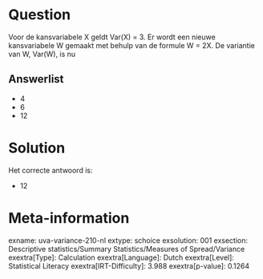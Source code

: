 Question
========

Voor de kansvariabele X geldt Var(X) = 3. Er wordt een nieuwe
kansvariabele W gemaakt met behulp van de formule W = 2X. De variantie
van W, Var(W), is nu

Answerlist
----------

* 4
* 6
* 12

Solution
========

Het correcte antwoord is: 

* 12

Meta-information
================
exname: uva-variance-210-nl
extype: schoice
exsolution: 001
exsection: Descriptive statistics/Summary Statistics/Measures of Spread/Variance
exextra[Type]: Calculation
exextra[Language]: Dutch
exextra[Level]: Statistical Literacy
exextra[IRT-Difficulty]: 3.988
exextra[p-value]: 0.1264
